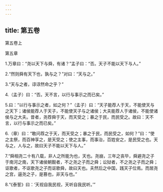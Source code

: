 ```yaml
---
---
---
```

title: 第五卷
---



第五卷上


第五章

1.万章曰：“尧以天下与舜，有诸？”孟子曰：“否。天子不能以天下与人。”

2.“然则舜有天下也，孰与之？”对曰：“天与之。”

3.“天与之者，谆谆然命之乎？”

4.（孟子）曰：“否。天不言，以行与事示之而已矣。”

5.曰：“以行与事示之者，如之何？”（孟子）曰：“天子能荐人于天，不能使天与之天下；诸侯能荐人于天子，不能使天子与之诸侯；大夫能荐人于诸侯，不能使诸侯与之大夫。昔者，尧荐舜于天，而天受之；暴之于民，而民受之。故曰：天不言，以行与事示之而已矣。”

6.（章）曰：“敢问荐之于天，而天受之；暴之于民，而民受之，如何？”曰：“使之主祭，而百神享之，是天受之；使之主事，而事治，百姓安之，是民受之也。天与之，人与之，故曰天子不能以天下与人。”

7.“舜相尧二十有八载，非人之所能为也，天也。尧崩，三年之丧毕，舜避尧之子于南河之南，天下诸侯朝觐者，不之尧之子而之舜；讼狱者，不之尧之子而之舜；讴歌者，不讴歌尧之子而讴歌舜，故曰天也。夫然后之中国，践天子位焉。而居尧之宫，逼尧之子，是篡也，非天与也。”

8.“《泰誓》曰：‘天视自我民视，天听自我民听。’”